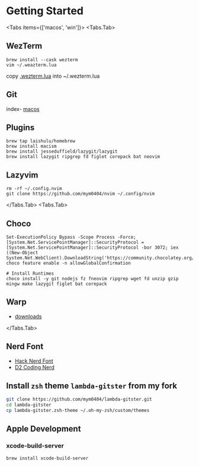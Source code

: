 
# Getting Started

<Tabs items={['macos', 'win']}>
<Tabs.Tab>

## WezTerm

```shell
brew install --cask wezterm
vim ~/.weazterm.lua
```

copy [.wezterm.lua](https://devenv.mjstudio.net/env/wezterm) into ~/.wezterm.lua

## Git

index- [macos](https://git-scm.com/downloads/mac)

## Plugins

```shell
brew tap laishulu/homebrew
brew install macism
brew install jesseduffield/lazygit/lazygit
brew install lazygit ripgrep fd figlet corepack bat neovim
```

## Lazyvim

```shell
rm -rf ~/.config.nvim
git clone https://github.com/mym0404/nvim ~/.config/nvim
```

</Tabs.Tab>
<Tabs.Tab>

## Choco

```shell
Set-ExecutionPolicy Bypass -Scope Process -Force; [System.Net.ServicePointManager]::SecurityProtocol = [System.Net.ServicePointManager]::SecurityProtocol -bor 3072; iex ((New-Object System.Net.WebClient).DownloadString('https://community.chocolatey.org/install.ps1'))
choco feature enable -n allowGlobalConfirmation

# Install Runtimes
choco install -y git nodejs fz fneovim ripgrep wget fd unzip gzip mingw make lazygit figlet bat corepack
```

## Warp

- [downloads](https://www.warp.dev/)

</Tabs.Tab>

</Tabs>

## Nerd Font

- [Hack Nerd Font](https://github.com/ryanoasis/nerd-fonts/releases/download/v3.4.0/Hack.zip)
- [D2 Coding Nerd](https://github.com/ryanoasis/nerd-fonts/releases/download/v3.4.0/D2Coding.zip)

## Install `zsh` theme `lambda-gitster` from my fork

```sh
git clone https://github.com/mym0404/lambda-gitster.git
cd lambda-gitster
cp lambda-gitster.zsh-theme ~/.oh-my-zsh/custom/themes
```

## Apple Development

### xcode-build-server

```shell
brew install xcode-build-server
```
